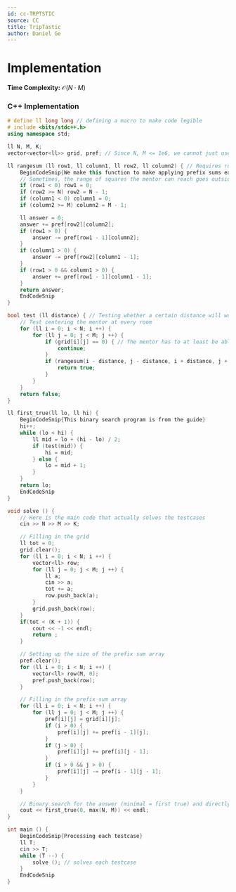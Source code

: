 ```yaml
---
id: cc-TRPTSTIC
source: CC
title: TripTastic
author: Daniel Ge
---
```


# Implementation

**Time Complexity:** $\mathcal{O}(N \cdot M)$

<LanguageSection>

<CPPSection>

### C++ Implementation

```cpp
# define ll long long // defining a macro to make code legible
# include <bits/stdc++.h>
using namespace std;

ll N, M, K;
vector<vector<ll>> grid, pref; // Since N, M <= 1e6, we cannot just use an array

ll rangesum (ll row1, ll column1, ll row2, ll column2) { // Requires row1 < row2; column1 < column2
    BeginCodeSnip{We make this function to make applying prefix sums easier}
    // Sometimes, the range of squares the mentor can reach goes outside the grid
    if (row1 < 0) row1 = 0;
    if (row2 >= N) row2 = N - 1;
    if (column1 < 0) column1 = 0;
    if (column2 >= M) column2 = M - 1;

    ll answer = 0;
    answer += pref[row2][column2];
    if (row1 > 0) {
        answer -= pref[row1 - 1][column2];
    }
    if (column1 > 0) {
        answer -= pref[row2][column1 - 1];
    }
    if (row1 > 0 && column1 > 0) {
        answer += pref[row1 - 1][column1 - 1];
    }
    return answer;
    EndCodeSnip
}

bool test (ll distance) { // Testing whether a certain distance will work
    // Test centering the mentor at every room
    for (ll i = 0; i < N; i ++) {
        for (ll j = 0; j < M; j ++) {
            if (grid[i][j] == 0) { // The mentor has to at least be able to stay in this room
                continue;
            } 
            if (rangesum(i - distance, j - distance, i + distance, j + distance) >= (K + 1)) {
                return true;
            }
        }
    }
    return false;
}

ll first_true(ll lo, ll hi) {
    BeginCodeSnip{This binary search program is from the guide}
	hi++;
	while (lo < hi) {
		ll mid = lo + (hi - lo) / 2;
		if (test(mid)) {
			hi = mid;
		} else {
			lo = mid + 1;
		}
	}
	return lo;
    EndCodeSnip
}

void solve () {
    // Here is the main code that actually solves the testcases
    cin >> N >> M >> K;

    // Filling in the grid
    ll tot = 0;
    grid.clear();
    for (ll i = 0; i < N; i ++) {
        vector<ll> row;
        for (ll j = 0; j < M; j ++) {
            ll a;
            cin >> a;
            tot += a;
            row.push_back(a);
        }
        grid.push_back(row);
    }
    if(tot < (K + 1)) {
        cout << -1 << endl;
        return ;
    }

    // Setting up the size of the prefix sum array
    pref.clear();
    for (ll i = 0; i < N; i ++) {
        vector<ll> row(M, 0);
        pref.push_back(row);
    }

    // Filling in the prefix sum array
    for (ll i = 0; i < N; i ++) {
        for (ll j = 0; j < M; j ++) {
            pref[i][j] = grid[i][j];
            if (i > 0) {
                pref[i][j] += pref[i - 1][j];
            }
            if (j > 0) {
                pref[i][j] += pref[i][j - 1];
            }
            if (i > 0 && j > 0) {
                pref[i][j] -= pref[i - 1][j - 1];
            }
        }
    }

    // Binary search for the answer (minimal = first true) and directly outputting it
    cout << first_true(0, max(N, M)) << endl;
}

int main () {
    BeginCodeSnip{Processing each testcase}
    ll T; 
    cin >> T;
    while (T --) {
        solve (); // solves each testcase
    }
    EndCodeSnip
}
```

</CPPSection>

</LanguageSection>